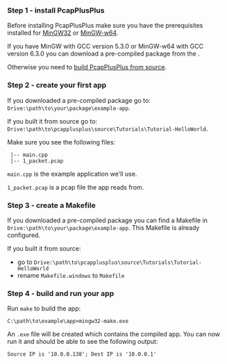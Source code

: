 
### Step 1 - install PcapPlusPlus

Before installing PcapPlusPlus make sure you have the prerequisites installed for [MinGW32](./install/mingw#prerequisites-for-building-with-mingw) or [MinGW-w64](./install/mingw#prerequisites-for-building-with-mingw-w64).

If you have MinGW with GCC version 5.3.0 or MinGW-w64 with GCC version 6.3.0 you can download a pre-compiled package from the <ReleaseLink/>.

Otherwise you need to [build PcapPlusPlus from source](./install/mingw).

### Step 2 - create your first app

If you downloaded a pre-compiled package go to: `Drive:\path\to\your\package\example-app`.

If you built it from source go to: `Drive:\path\to\pcapplusplus\source\Tutorials\Tutorial-HelloWorld`.

Make sure you see the following files:

```shell
 |-- main.cpp
 |-- 1_packet.pcap
```

`main.cpp` is the example application we'll use.

`1_packet.pcap` is a pcap file the app reads from.

### Step 3 - create a Makefile

If you downloaded a pre-compiled package you can find a Makefile in `Drive:\path\to\your\package\example-app`. This Makefile is already configured.

If you built it from source:

- go to `Drive:\path\to\pcapplusplus\source\Tutorials\Tutorial-HelloWorld`
- rename `Makefile.windows` to `Makefile`

### Step 4 - build and run your app

Run `make` to build the app:

```shell
C:\path\to\example\app>mingw32-make.exe
```

An `.exe` file will be created which contains the compiled app. You can now run it and should be able to see the following output:

```shell
Source IP is '10.0.0.138'; Dest IP is '10.0.0.1'
```
